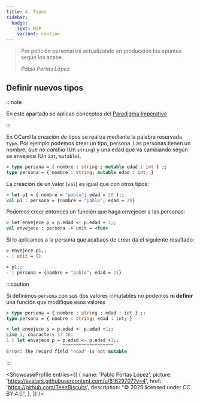 ```yaml
---
title: 4. Tipos
sidebar:
  badge:
    text: WIP
    variant: caution
---
```



<Aside type="caution" title="¡En Construcción! 👷">

>Por petición personal iré actualizando en producción los apuntes según los acabe.
>
>_Pablo Portas López_

</Aside>


<PrintButton/>

## Definir nuevos tipos

:::note

En este apartado se aplican conceptos del [Paradigma Imperativo](/pepe/apuntes/5-paradigma_imperativo/)

:::

En OCaml la creación de tipos se realiza mediante la palabra reservada `type`. Por ejemplo podemos crear un tipo, persona. Las personas tienen un nombre, que _no cambia_ (Un `string`) y una edad que va cambiando según se envejece (Un `int`, `mutable`).

```ocaml withOutput
> type persona = { nombre : string ; mutable edad : int } ;;
type persona = { nombre : string; mutable edad : int; }
```

La creación de un valor (`val`) es igual que con otros tipos:

```ocaml withOutput
> let p1 = { nombre = "pablo"; edad = 20 };;
val p1 : persona = {nombre = "pablo"; edad = 20}
```

Podemos crear entonces un función que haga envejecer a las personas:

```ocaml withOutput
> let envejece p = p.edad <- p.edad + 1;;
val envejece : persona -> unit = <fun>
```

Si lo aplicamos a la persona que acabaos de crear da el siguiente resultado:

```ocaml withOutput
> envejece p1;;
- : unit = ()
```
```ocaml withOutput
> p1;;
- : persona = {nombre = "pablo"; edad = 21}
```

:::caution

Si definimos `persona` con sus dos valores inmutables no podemos **ni definir** una función que modifique esos valores

```ocaml withOutput
> type persona = { nombre : string ; edad : int } ;;     
type persona = { nombre : string; edad : int; }
```
```ocaml withOutput
> let envejece p = p.edad <- p.edad +1;;                 
Line 1, characters 17-36:
1 | let envejece p = p.edad <- p.edad +1;;
                     ^^^^^^^^^^^^^^^^^^^
Error: The record field "edad" is not mutable
```

:::

<ShowcaseProfile
  entries={[
    {
      name: 'Pablo Portas López',
      picture: 'https://avatars.githubusercontent.com/u/81629707?v=4',
      href: 'https://github.com/TeenBiscuits',
      description:
        "© 2025 licensed under CC BY 4.0",
    },
  ]}
/>

